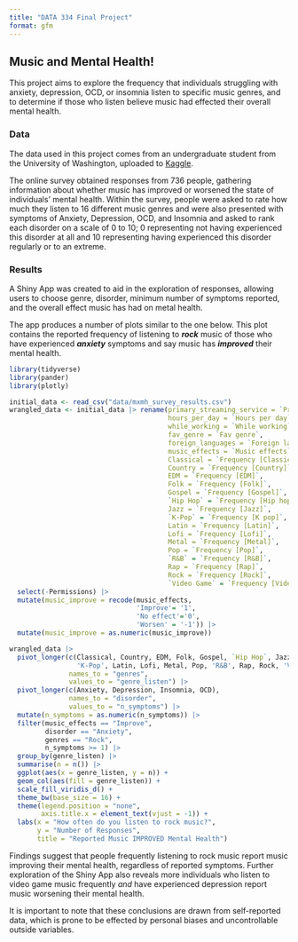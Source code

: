 ```yaml
---
title: "DATA 334 Final Project"
format: gfm
---
```


## **Music and Mental Health!**

This project aims to explore the frequency that individuals struggling with anxiety, depression, OCD, or insomnia listen to specific music genres, and to determine if those who listen believe music had effected their overall mental health.

### Data

The data used in this project comes from an undergraduate student from the University of Washington, uploaded to [Kaggle](https://www.kaggle.com/datasets/catherinerasgaitis/mxmh-survey-results?resource=download).

The online survey obtained responses from 736 people, gathering information about whether music has improved or worsened the state of individuals’ mental health. Within the survey, people were asked to rate how much they listen to 16 different music genres and were also presented with symptoms of Anxiety, Depression, OCD, and Insomnia and asked to rank each disorder on a scale of 0 to 10; 0 representing not having experienced this disorder at all and 10 representing having experienced this disorder regularly or to an extreme.

### Results

A Shiny App was created to aid in the exploration of responses, allowing users to choose genre, disorder, minimum number of symptoms reported, and the overall effect music has had on metal health.

The app produces a number of plots similar to the one below. This plot contains the reported frequency of listening to ***rock*** music of those who have experienced ***anxiety*** symptoms and say music has ***improved*** their mental health.

```r
library(tidyverse)
library(pander)
library(plotly)

initial_data <- read_csv("data/mxmh_survey_results.csv")
wrangled_data <- initial_data |> rename(primary_streaming_service = `Primary streaming service`,
                                        hours_per_day = `Hours per day`,
                                        while_working = `While working`,
                                        fav_genre = `Fav genre`,
                                        foreign_languages = `Foreign languages`,
                                        music_effects = `Music effects`,
                                        Classical = `Frequency [Classical]`,
                                        Country = `Frequency [Country]`,
                                        EDM = `Frequency [EDM]`,
                                        Folk = `Frequency [Folk]`,
                                        Gospel = `Frequency [Gospel]`,
                                        `Hip Hop` = `Frequency [Hip hop]`,
                                        Jazz = `Frequency [Jazz]`,
                                        `K-Pop` = `Frequency [K pop]`,
                                        Latin = `Frequency [Latin]`,
                                        Lofi = `Frequency [Lofi]`,
                                        Metal = `Frequency [Metal]`,
                                        Pop = `Frequency [Pop]`,
                                        `R&B` = `Frequency [R&B]`,
                                        Rap = `Frequency [Rap]`,
                                        Rock = `Frequency [Rock]`,
                                        `Video Game` = `Frequency [Video game music]`) |>
  select(-Permissions) |> 
  mutate(music_improve = recode(music_effects, 
                                'Improve'= '1', 
                                'No effect'='0', 
                                'Worsen' = '-1')) |>
  mutate(music_improve = as.numeric(music_improve))
```

```r
wrangled_data |> 
  pivot_longer(c(Classical, Country, EDM, Folk, Gospel, `Hip Hop`, Jazz, 
                 'K-Pop', Latin, Lofi, Metal, Pop, 'R&B', Rap, Rock, 'Video Game'),
               names_to = "genres", 
               values_to = "genre_listen") |>
  pivot_longer(c(Anxiety, Depression, Insomnia, OCD), 
               names_to = "disorder", 
               values_to = "n_symptoms") |>
  mutate(n_symptoms = as.numeric(n_symptoms)) |>
  filter(music_effects == "Improve",
         disorder == "Anxiety",
         genres == "Rock",
         n_symptoms >= 1) |>
  group_by(genre_listen) |>
  summarise(n = n()) |>
  ggplot(aes(x = genre_listen, y = n)) +
  geom_col(aes(fill = genre_listen)) +
  scale_fill_viridis_d() +
  theme_bw(base_size = 16) +
  theme(legend.position = "none",
        axis.title.x = element_text(vjust = -1)) +
  labs(x = "How often do you listen to rock music?",
       y = "Number of Responses",
       title = "Reported Music IMPROVED Mental Health")
```

Findings suggest that people frequently listening to rock music report music improving their mental health, regardless of reported symptoms. Further exploration of the Shiny App also reveals more individuals who listen to video game music frequently *and* have experienced depression report music worsening their mental health.

It is important to note that these conclusions are drawn from self-reported data, which is prone to be effected by personal biases and uncontrollable outside variables.
